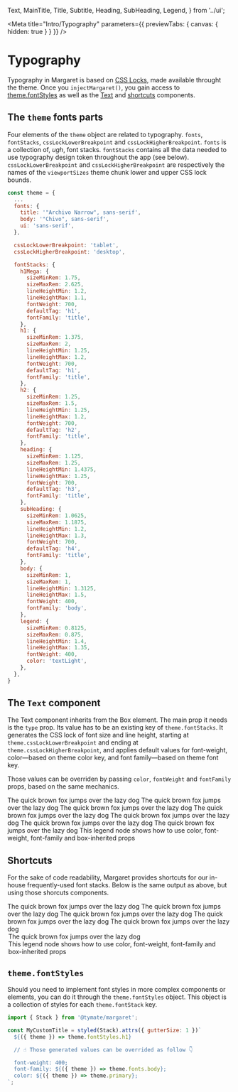   Text,
  MainTitle,
  Title,
  Subtitle,
  Heading,
  SubHeading,
  Legend,
} from '../ui';

<Meta
  title="Intro/Typography"
  parameters={{ previewTabs: { canvas: { hidden: true } } }}
/>

# Typography

Typography in Margaret is based on
[CSS Locks](https://blog.typekit.com/2016/08/17/flexible-typography-with-css-locks/),
made available throught the theme. Once you `injectMargaret()`, you gain access
to [theme.fontStyles](#themefontstyles) as well as the
[Text](#the-text-component) and [shortcuts](#shortcuts) components.

## The `theme` fonts parts

Four elements of the `theme` object are related to typography. `fonts`,
`fontStacks`, `cssLockLowerBreakpoint` and `cssLockHigherBreakpoint`. `fonts`
is a collection of, _ugh_, font stacks. `fontStacks` contains all the data
needed to use typography design token throughout the app (see below).
`cssLockLowerBreakpoint` and `cssLockHigherBreakpoint` are respectively the
names of the `viewportSizes` theme chunk lower and upper CSS lock bounds.

```javascript
const theme = {
  ...
  fonts: {
    title: '"Archivo Narrow", sans-serif',
    body: '"Chivo", sans-serif',
    ui: 'sans-serif',
  },

  cssLockLowerBreakpoint: 'tablet',
  cssLockHigherBreakpoint: 'desktop',

  fontStacks: {
    h1Mega: {
      sizeMinRem: 1.75,
      sizeMaxRem: 2.625,
      lineHeightMin: 1.2,
      lineHeightMax: 1.1,
      fontWeight: 700,
      defaultTag: 'h1',
      fontFamily: 'title',
    },
    h1: {
      sizeMinRem: 1.375,
      sizeMaxRem: 2,
      lineHeightMin: 1.25,
      lineHeightMax: 1.2,
      fontWeight: 700,
      defaultTag: 'h1',
      fontFamily: 'title',
    },
    h2: {
      sizeMinRem: 1.25,
      sizeMaxRem: 1.5,
      lineHeightMin: 1.25,
      lineHeightMax: 1.2,
      fontWeight: 700,
      defaultTag: 'h2',
      fontFamily: 'title',
    },
    heading: {
      sizeMinRem: 1.125,
      sizeMaxRem: 1.25,
      lineHeightMin: 1.4375,
      lineHeightMax: 1.25,
      fontWeight: 700,
      defaultTag: 'h3',
      fontFamily: 'title',
    },
    subHeading: {
      sizeMinRem: 1.0625,
      sizeMaxRem: 1.1875,
      lineHeightMin: 1.2,
      lineHeightMax: 1.3,
      fontWeight: 700,
      defaultTag: 'h4',
      fontFamily: 'title',
    },
    body: {
      sizeMinRem: 1,
      sizeMaxRem: 1,
      lineHeightMin: 1.3125,
      lineHeightMax: 1.5,
      fontWeight: 400,
      fontFamily: 'body',
    },
    legend: {
      sizeMinRem: 0.8125,
      sizeMaxRem: 0.875,
      lineHeightMin: 1.4,
      lineHeightMax: 1.35,
      fontWeight: 400,
      color: 'textLight',
    },
  },
}
```

## The `Text` component

The Text component inherits from the Box element. The main prop it needs is
the `type` prop. Its value has to be an existing key of `theme.fontStacks`.
It generates the CSS lock of font size and line height, starting at
`theme.cssLockLowerBreakpoint` and ending at `theme.cssLockHigherBreakpoint`,
and applies default values for font-weight, color—based on theme color key,
and font family—based on theme font key.

Those values can be overriden by passing `color`, `fontWeight` and `fontFamily`
props, based on the same mechanics.

<Preview>
  <Story name="Text component">
    <Text type="h1Mega">The quick brown fox jumps over the lazy dog</Text>
    <Text type="h1">The quick brown fox jumps over the lazy dog</Text>
    <Text type="h2">The quick brown fox jumps over the lazy dog</Text>
    <Text type="heading">The quick brown fox jumps over the lazy dog</Text>
    <Text type="subHeading">The quick brown fox jumps over the lazy dog</Text>
    <Text type="body">The quick brown fox jumps over the lazy dog</Text>
    <Text type="legend">The quick brown fox jumps over the lazy dog</Text>
    <Text
      type="legend"
      paddingVertical={2}
      color="primary"
      fontFamily="title"
      fontWeight="700"
    >
      This legend node shows how to use color, font-weight, font-family and
      box-inherited props
    </Text>
  </Story>
</Preview>

## Shortcuts

For the sake of code readability, Margaret provides shortcuts for our in-house
frequently-used font stacks. Below is the same output as above, but using those
shorcuts components.

<Preview>
  <Story name="Shortcuts">
    <MainTitle>The quick brown fox jumps over the lazy dog</MainTitle>
    <Title>The quick brown fox jumps over the lazy dog</Title>
    <Subtitle>The quick brown fox jumps over the lazy dog</Subtitle>
    <Heading>The quick brown fox jumps over the lazy dog</Heading>
    <SubHeading>The quick brown fox jumps over the lazy dog</SubHeading>
    <Text>The quick brown fox jumps over the lazy dog</Text>
    <Legend>The quick brown fox jumps over the lazy dog</Legend>
    <Legend
      paddingVertical={2}
      color="primary"
      fontFamily="title"
      fontWeight="700"
    >
      This legend node shows how to use color, font-weight, font-family and
      box-inherited props
    </Legend>
  </Story>
</Preview>

## `theme.fontStyles`

Should you need to implement font styles in more complex components or
elements, you can do it through the `theme.fontStyles` object. This object is
a collection of styles for each `theme.fontStack` key.

```javascript
import { Stack } from '@tymate/margaret';

const MyCustomTitle = styled(Stack).attrs({ gutterSize: 1 })`
  ${({ theme }) => theme.fontStyles.h1}

  // ☝ Those generated values can be overrided as follow 👇

  font-weight: 400;
  font-family: ${({ theme }) => theme.fonts.body};
  color: ${({ theme }) => theme.primary};
`;
```
